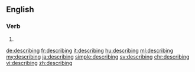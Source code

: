 ==English==

===Verb===
{{head|en}}

# {{present participle of|describe|lang=en}}

[[de:describing]]
[[fr:describing]]
[[it:describing]]
[[hu:describing]]
[[ml:describing]]
[[my:describing]]
[[ja:describing]]
[[simple:describing]]
[[sv:describing]]
[[chr:describing]]
[[vi:describing]]
[[zh:describing]]